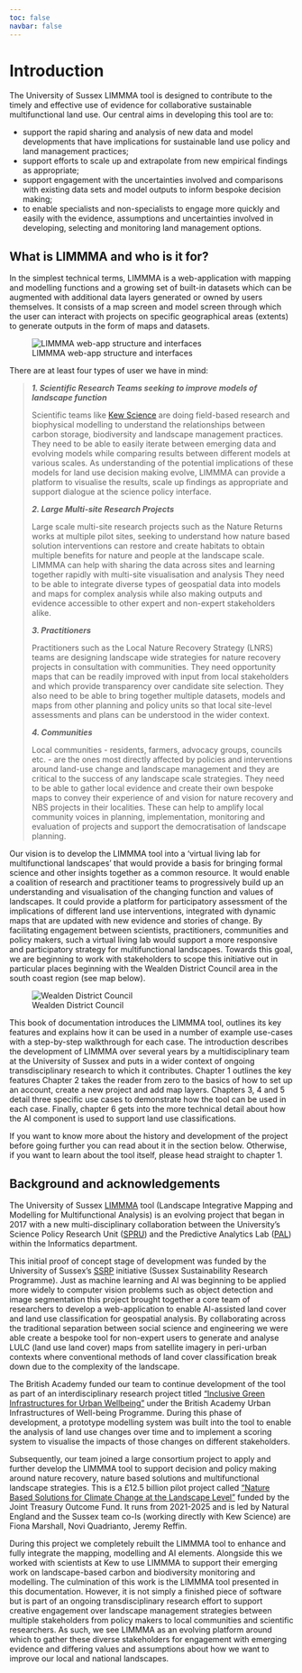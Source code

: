 ```yaml
---
toc: false
navbar: false
---
```


# Introduction {.unnumbered}

The University of Sussex LIMMMA tool is designed to contribute to the timely and effective use of evidence for collaborative sustainable multifunctional land use. Our central aims in developing this tool are to:

- support the rapid sharing and analysis of new data and model developments that have implications for sustainable land use  policy and land management practices;
- support efforts to scale up and extrapolate from new empirical findings as appropriate;
- support engagement with the uncertainties involved and comparisons with existing data sets and model outputs to inform bespoke decision making;
- to enable specialists and non-specialists to engage more quickly and easily with the evidence, assumptions and uncertainties involved in developing, selecting and monitoring land management options.

## What is LIMMMA and who is it for? {.unnumbered}

In the simplest technical terms, LIMMMA is a web-application with mapping and modelling functions and a growing set of built-in datasets which can be augmented with additional data layers generated or owned by users themselves. It consists of a map screen and model screen through which the user can interact with projects on specific geographical areas (extents) to generate outputs in the form of maps and datasets.

![LIMMMA web-app structure and interfaces](images/project-extent-map-model-output.png)

There are at least four types of user we have in mind:

> ***1. Scientific Research Teams seeking to improve models of landscape function***
>
> Scientific teams like [Kew Science](https://www.kew.org/science) are doing field-based research and biophysical modelling to understand the relationships between carbon storage, biodiversity and landscape management practices. They need to be able to easily iterate between emerging data and evolving models while comparing results between different models at various scales. As understanding of the potential implications of these models for land use decision making evolve, LIMMMA can provide a platform to visualise the results, scale up findings as appropriate and support dialogue at the science policy interface.
>
> ***2. Large Multi-site Research Projects***
>
> Large scale multi-site research projects such as the Nature Returns works at multiple pilot sites, seeking to understand how nature based solution interventions can restore and create habitats to obtain multiple benefits for nature and people at the landscape scale. LIMMMA can help with sharing the data across sites and learning together rapidly with multi-site visualisation and analysis They need to be able to integrate diverse types of geospatial data into models and maps for complex analysis while also making outputs and evidence accessible to other expert and non-expert stakeholders alike. 
>
> ***3. Practitioners***
>
> Practitioners such as the Local Nature Recovery Strategy (LNRS) teams are designing landscape wide strategies for nature recovery projects in consultation with communities. They need opportunity maps that can be readily improved with input from local stakeholders and which provide transparency over candidate site selection. They also need to be able to bring together multiple datasets, models and maps from other planning and policy units so that local site-level assessments and plans can be understood in the wider context.
>
> ***4. Communities***
>
> Local communities - residents, farmers, advocacy groups, councils etc. - are the ones most directly affected by policies and interventions around land-use change and landscape management and they are critical to the success of any landscape scale strategies. They need to be able to gather local evidence and create their own bespoke maps to convey their experience of and vision for nature recovery and NBS projects in their localities. These can help to amplify local community voices in planning, implementation, monitoring and evaluation of projects and support the democratisation of landscape planning.

Our vision is to develop the LIMMMA tool into a 'virtual living lab for multifunctional landscapes' that would provide a basis for bringing formal science and other insights together as a common resource. It would enable a coalition of research and practitioner teams to progressively build up an understanding and visualisation of the changing function and values of landscapes. It could provide a platform for participatory assessment of the implications of different land use interventions, integrated with dynamic maps that are updated with new evidence and stories of change. By facilitating engagement between scientists, practitioners, communities and policy makers, such a virtual living lab would support a more responsive and participatory strategy for multifunctional landscapes. Towards this goal, we are beginning to work with stakeholders to scope this initiative out in particular places beginning with the Wealden District Council area in the south coast region (see map below).

![Wealden District Council](images/index-intro/wealden-district-council.jpg)

This book of documentation introduces the LIMMMA tool, outlines its key features and explains how it can be used in a number of example use-cases with a step-by-step walkthrough for each case.
The introduction describes the development of LIMMMA over several years by a multidisciplinary team at the University of Sussex and puts in a wider context of ongoing transdisciplinary research to which it contributes.
Chapter 1 outlines the key features
Chapter 2 takes the reader from zero to the basics of how to set up an account, create a new project and add map layers.
Chapters 3, 4 and 5 detail three specific use cases to demonstrate how the tool can be used in each case.
Finally, chapter 6 gets into the more technical detail about how the AI component is used to support land use classifications.

If you want to know more about the history and development of the project before going further you can read about it in the section below. Otherwise, if you want to learn about the tool itself, please head straight to chapter 1.

## Background and acknowledgements {.unnumbered}

The University of Sussex [LIMMMA](https://landscapes.wearepal.ai/) tool (Landscape Integrative Mapping and Modelling for Multifunctional Analysis) is an evolving project that began in 2017 with a new multi-disciplinary collaboration between the University's Science Policy Research Unit ([SPRU](https://www.sussex.ac.uk/business-school/people-and-departments/spru)) and the Predictive Analytics Lab ([PAL](https://wearepal.ai)) within the Informatics department.

This initial proof of concept stage of development was funded by the University of Sussex's [SSRP](https://www.sussex.ac.uk/research/centres/sussex-sustainability-research-programme/) initiative (Sussex Sustainability Research Programme). Just as machine learning and AI was beginning to be applied more widely to computer vision problems such as object detection and image segmentation this project brought together a core team of researchers to develop a web-application to enable AI-assisted land cover and land use classification for geospatial analysis.
By collaborating across the traditional separation between social science and engineering we were able create a bespoke tool for non-expert users to generate and analyse LULC (land use land cover) maps from satellite imagery in peri-urban contexts where conventional methods of land cover classification break down due to the complexity of the landscape.

The British Academy funded our team to continue development of the tool as part of an interdisciplinary research project titled [“Inclusive Green Infrastructures for Urban Wellbeing”](https://agri-food-transformations.netlify.app/) under the British Academy Urban Infrastructures of Well-being Programme.
During this phase of development, a prototype modelling system was built into the tool to enable the analysis of land use changes over time and to implement a scoring system to visualise the impacts of those changes on different stakeholders.

Subsequently, our team joined a large consortium project to apply and further develop the LIMMMA tool to support decision and policy making around nature recovery, nature based solutions and multifunctional landscape strategies. This is a £12.5 billion pilot project called ["Nature Based Solutions for Climate Change at the Landscape Level"](https://naturalengland.blog.gov.uk/2021/07/23/nature-based-solutions-for-climate-change-at-the-landscape-scale-a-new-12-5m-pilot-programme/) funded by the Joint Treasury Outcome Fund. It runs from 2021-2025 and is led by Natural England and the Sussex team co-Is (working directly with Kew Science) are Fiona Marshall, Novi Quadrianto, Jeremy Reffin.

During this project we completely rebuilt the LIMMMA tool to enhance and fully integrate the mapping, modelling and AI elements. Alongside this we worked with scientists at Kew to use LIMMMA to support their emerging work on landscape-based carbon and biodiversity monitoring and modelling. The culmination of this work is the LIMMMA tool presented in this documentation. However, it is not simply a finished piece of software but is part of an ongoing transdisciplinary research effort to support creative engagement over landscape management strategies between multiple stakeholders from policy makers to local communities and scientific researchers. As such, we see LIMMMA as an evolving platform around which to gather these diverse stakeholders for engagement with emerging evidence and differing values and assumptions about how we want to improve our local and national landscapes.